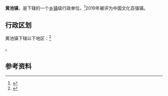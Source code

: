 {{中国乡级行政区|34/05/21/101/000}}

'''黄池镇'''，是{{PRC admin/fullname|34/05/21/101/000|3}}下辖的一个[[乡镇|乡镇]]级行政单位。<ref>{{PRC admin/ref sgc|{{PRC admin/parent|34/05/21/101/000}}}}</ref>2019年被评为中国文化百强镇。

== 行政区划 ==
黄池镇下辖以下地区：<ref>{{PRC admin/ref sgc|34/05/21/101/000}}</ref>

{{PRC admin/children|34/05/21/101/000}}。

== 参考资料 ==
{{reflist}}

{{PRC admin/navcat|34/05/21/101/000}}